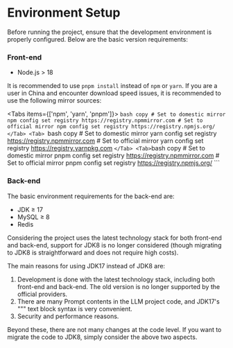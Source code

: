 
# Environment Setup

Before running the project, ensure that the development environment is properly configured. Below are the basic version requirements:

### Front-end

- Node.js > 18

It is recommended to use `pnpm install` instead of `npm` or `yarn`. If you are a user in China and encounter download speed issues, it is recommended to use the following mirror sources:

<Tabs items={['npm', 'yarn', 'pnpm']}>
  <Tab>
    ```bash copy
    # Set to domestic mirror
    npm config set registry https://registry.npmmirror.com
    # Set to official mirror
    npm config set registry https://registry.npmjs.org/
  </Tab>
  <Tab>
    ```bash copy
    # Set to domestic mirror
    yarn config set registry https://registry.npmmirror.com
    # Set to official mirror
    yarn config set registry https://registry.yarnpkg.com
    ```
  </Tab>
  <Tab>
    ```bash copy
    # Set to domestic mirror
    pnpm config set registry https://registry.npmmirror.com
    # Set to official mirror
    pnpm config set registry https://registry.npmjs.org/
    ```
  </Tab>
</Tabs>

### Back-end

The basic environment requirements for the back-end are:

- JDK ≥ 17
- MySQL ≥ 8
- Redis

Considering the project uses the latest technology stack for both front-end and back-end, support for JDK8 is no longer considered (though migrating to JDK8 is straightforward and does not require high costs).

The main reasons for using JDK17 instead of JDK8 are:

1. Development is done with the latest technology stack, including both front-end and back-end. The old version is no longer supported by the official providers.
2. There are many Prompt contents in the LLM project code, and JDK17's """ text block syntax is very convenient.
3. Security and performance reasons.

Beyond these, there are not many changes at the code level. If you want to migrate the code to JDK8, simply consider the above two aspects.
